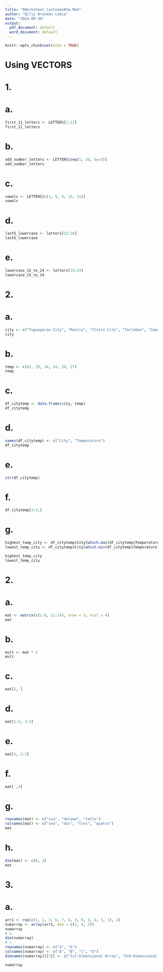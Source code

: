 ```yaml
---
title: "RWorksheet_lastname#3a.Rmd"
author: "Billy Brendan Cabia"
date: "2024-09-30"
output:
  pdf_document: default
  word_document: default
---
```


```r
knitr::opts_chunk$set(echo = TRUE)
```

# Using VECTORS
# 1.
# a.
```r
first_11_letters <- LETTERS[1:11]
first_11_letters
```
# b.
```r
odd_number_letters <- LETTERS[seq(1, 26, by=2)]
odd_number_letters
```
# c.
```r
vowels <- LETTERS[c(1, 5, 9, 15, 21)] 
vowels
```
# d.
```r
last5_lowercase <- letters[22:26]
last5_lowercase
```
# e.
```r
lowercase_15_to_24 <- letters[15:24]
lowercase_15_to_24
```

# 2.
# a.
```r
city <- c("Tuguegarao City", "Manila", "Iloilo City", "Tacloban", "Samal Island", "Davao City")
city
```
# b.
```r
temp <- c(42, 39, 34, 34, 30, 27)
temp
```
# c.
```r
df_citytemp <- data.frame(city, temp)
df_citytemp
```
# d.
```r
names(df_citytemp) <- c("City", "Temperature")
df_citytemp
```
# e.
```r
str(df_citytemp)
```
# f.
```r
df_citytemp[3:4,]
```
# g.
```r
highest_temp_city <- df_citytemp$City[which.max(df_citytemp$Temperature)]
lowest_temp_city <- df_citytemp$City[which.min(df_citytemp$Temperature)]

highest_temp_city
lowest_temp_city
```

# 2. 
# a.
```r
mat <- matrix(c(1:8, 11:14), nrow = 3, ncol = 4)
mat
```
# b.
```r
mult <- mat * 2
mult
```
# c.
```r
mat[2, ]
```
# d.
```r
mat[1:2, 3:4]
```
# e.
```r
mat[3, 2:3]
```
# f.
```r
mat[ ,4]
```
# g. 
```r
rownames(mat) <- c("isa", "dalawa", "tatlo")
colnames(mat) <- c("uno", "dos", "tres", "quatro")
mat
```
# h.
```r
dim(mat) <- c(6, 2)
mat
```
# 3.
# a.
```r
arr1 <- rep(c(1, 2, 3, 6, 7, 8, 9, 0, 3, 4, 5, 1), 2)
numarray <- array(arr1, dim = c(2, 4, 3))
numarray
# b.
dim(numarray)
# c.
rownames(numarray) <- c("a", "b")
colnames(numarray) <- c("A", "B", "C", "D")
dimnames(numarray)[[3]] <- c("1st-Dimensional Array", "2nd-Dimensional Array", "3rd-Dimensional Array")

numarray
```


